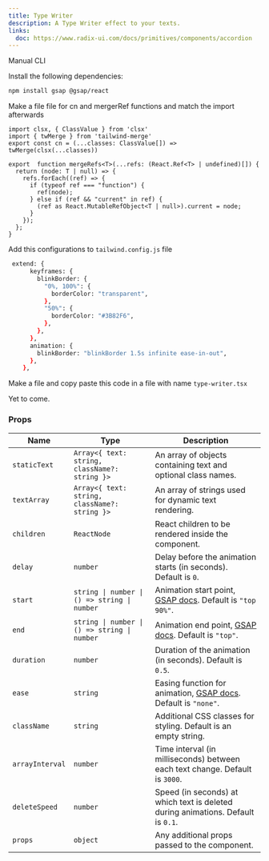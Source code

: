 ```yaml
---
title: Type Writer
description: A Type Writer effect to your texts.
links:
  doc: https://www.radix-ui.com/docs/primitives/components/accordion
---
```


<ComponentPreview 
  name="type-writer-demo"
  className="[&_.preview>[data-orientation=vertical]]:sm:max-w-[70%]"
/>

<Tabs defaultValue="manual">

<TabsList>
  <TabsTrigger value="manual">Manual</TabsTrigger>
  <TabsTrigger value="cli">CLI</TabsTrigger>
</TabsList>

<TabsContent value="manual">

<Steps>

<Step>Install the following dependencies:</Step>

```bash
npm install gsap @gsap/react
```
<Step>Make a file file for cn and mergerRef functions and match the import afterwards</Step>

```tsx
import clsx, { ClassValue } from 'clsx'
import { twMerge } from 'tailwind-merge'
export const cn = (...classes: ClassValue[]) => twMerge(clsx(...classes))

export  function mergeRefs<T>(...refs: (React.Ref<T> | undefined)[]) {
  return (node: T | null) => {
    refs.forEach((ref) => {
      if (typeof ref === "function") {
        ref(node);
      } else if (ref && "current" in ref) {
        (ref as React.MutableRefObject<T | null>).current = node;
      }
    });
  };
}

```

<Step>Add this configurations to `tailwind.config.js` file</Step>

```bash
 extend: {
      keyframes: {
        blinkBorder: {
          "0%, 100%": {
            borderColor: "transparent",
          },
          "50%": {
            borderColor: "#3B82F6",
          },
        },
      },
      animation: {
        blinkBorder: "blinkBorder 1.5s infinite ease-in-out",
      },
    },
```

<Step>Make a file and copy paste this code in a file with name `type-writer.tsx`</Step>

<ComponentSource name="type-writer"/>

</Steps>

</TabsContent>

<TabsContent value="cli">

<Steps>

<Step>Yet to come.</Step>

</Steps>

</TabsContent>

</Tabs>

### Props
| Name           | Type                                                  | Description                                                            |
| -------------- | ----------------------------------------------------- | ---------------------------------------------------------------------- |
| `staticText`   | `Array<{ text: string, className?: string }>`        | An array of objects containing text and optional class names.         |
| `textArray`    | `Array<{ text: string, className?: string }>`                                           | An array of strings used for dynamic text rendering.                  |
| `children`     | `ReactNode`                                          | React children to be rendered inside the component.                   |
| `delay`        | `number`                                             | Delay before the animation starts (in seconds). Default is `0`.       |
| `start`        | `string \| number \| () => string \| number`         | Animation start point, [GSAP docs](https://gsap.com/docs/v3/Plugins/ScrollTrigger/?page=1#start). Default is `"top 90%"`. |
| `end`          | `string \| number \| () => string \| number`         | Animation end point, [GSAP docs](https://gsap.com/docs/v3/Plugins/ScrollTrigger/?page=1#end). Default is `"top"`. |
| `duration`     | `number`                                             | Duration of the animation (in seconds). Default is `0.5`.             |
| `ease`         | `string`                                             | Easing function for animation, [GSAP docs](https://gsap.com/docs/v3/Eases). Default is `"none"`. |
| `className`    | `string`                                             | Additional CSS classes for styling. Default is an empty string.       |
| `arrayInterval`| `number`                                             | Time interval (in milliseconds) between each text change. Default is `3000`. |
| `deleteSpeed`  | `number`                                             | Speed (in seconds) at which text is deleted during animations. Default is `0.1`. |
| `props`        | `object`                                             | Any additional props passed to the component.                         |
